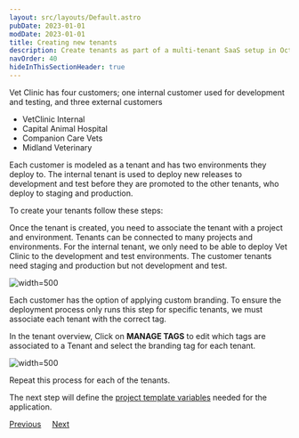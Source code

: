 ```yaml
---
layout: src/layouts/Default.astro
pubDate: 2023-01-01
modDate: 2023-01-01
title: Creating new tenants
description: Create tenants as part of a multi-tenant SaaS setup in Octopus Deploy.
navOrder: 40
hideInThisSectionHeader: true
---
```


Vet Clinic has four customers; one internal customer used for development and testing, and three external customers

- VetClinic Internal
- Capital Animal Hospital
- Companion Care Vets
- Midland Veterinary

Each customer is modeled as a tenant and has two environments they deploy to. The internal tenant is used to deploy new releases to development and test before they are promoted to the other tenants, who deploy to staging and production.

To create your tenants follow these steps:

<TenantsCreateTenant />

Once the tenant is created, you need to associate the tenant with a project and environment. Tenants can be connected to many projects and environments. For the internal tenant, we only need to be able to deploy Vet Clinic to the development and test environments. The customer tenants need staging and production but not development and test.

![](/docs/tenants/guides/multi-tenant-saas-application/images/associate-tenant-with-project.png "width=500")

Each customer has the option of applying custom branding. To ensure the deployment process only runs this step for specific tenants, we must associate each tenant with the correct tag.

In the tenant overview, Click on **MANAGE TAGS** to edit which tags are associated to a Tenant and select the branding tag for each tenant.

![](/docs/tenants/guides/multi-tenant-saas-application/images/manage-tenant-tag-set.png "width=500")

Repeat this process for each of the tenants. 

The next step will define the [project template variables](/docs/tenants/guides/multi-tenant-saas-application/creating-project-template-variables) needed for the application.

<span><a class="btn btn-secondary" href="/docs/tenants/guides/multi-tenant-saas-application/creating-tenant-tag-set">Previous</a></span>&nbsp;&nbsp;&nbsp;&nbsp;&nbsp;<span><a class="btn btn-success" href="/docs/tenants/guides/multi-tenant-saas-application/creating-project-template-variables">Next</a></span>